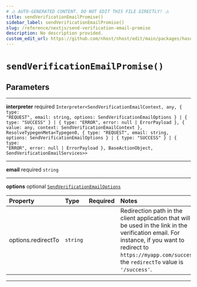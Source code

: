 ```yaml
---
# ⚠️ AUTO-GENERATED CONTENT. DO NOT EDIT THIS FILE DIRECTLY! ⚠️
title: sendVerificationEmailPromise()
sidebar_label: sendVerificationEmailPromise()
slug: /reference/nextjs/send-verification-email-promise
description: No description provided.
custom_edit_url: https://github.com/nhost/nhost/edit/main/packages/hasura-auth-js/src/promises/sendVerificationEmail.ts#L17
---
```


# `sendVerificationEmailPromise()`

## Parameters

---

**<span className="parameter-name">interpreter</span>** <span className="optional-status">required</span> <code>Interpreter&lt;SendVerificationEmailContext, any, { type: "REQUEST", email: string, options: SendVerificationEmailOptions } &#124; { type: "SUCCESS" } &#124; { type: "ERROR", error: null &#124; ErrorPayload }, { value: any, context: SendVerificationEmailContext }, ResolveTypegenMeta&lt;Typegen0, { type: "REQUEST", email: string, options: SendVerificationEmailOptions } &#124; { type: "SUCCESS" } &#124; { type: "ERROR", error: null &#124; ErrorPayload }, BaseActionObject, SendVerificationEmailServices&gt;&gt;</code>

---

**<span className="parameter-name">email</span>** <span className="optional-status">required</span> <code>string</code>

---

**<span className="parameter-name">options</span>** <span className="optional-status">optional</span> [`SendVerificationEmailOptions`](/reference/docgen/nextjs/types/send-verification-email-options)

| Property                                                                                       | Type                | Required | Notes                                                                                                                                                                                                             |
| :--------------------------------------------------------------------------------------------- | :------------------ | :------: | :---------------------------------------------------------------------------------------------------------------------------------------------------------------------------------------------------------------- |
| <span className="parameter-name"><span className="light-grey">options.</span>redirectTo</span> | <code>string</code> |          | Redirection path in the client application that will be used in the link in the verification email. For instance, if you want to redirect to `https://myapp.com/success`, the `redirectTo` value is `'/success'`. |

---
